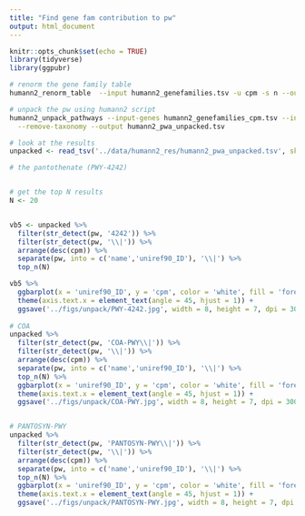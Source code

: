 ```yaml
---
title: "Find gene fam contribution to pw"
output: html_document
---
```


```r
knitr::opts_chunk$set(echo = TRUE)
library(tidyverse)
library(ggpubr)
```

```bash
# renorm the gene family table
humann2_renorm_table  --input humann2_genefamilies.tsv -u cpm -s n --output humann2_genefamilies_cpm.tsv

# unpack the pw using humann2 script
humann2_unpack_pathways --input-genes humann2_genefamilies_cpm.tsv --input-pathways humann2_pathabundance_cpm.tsv \
  --remove-taxonomy --output humann2_pwa_unpacked.tsv 
```

```r
# look at the results
unpacked <- read_tsv('../data/humann2_res/humann2_pwa_unpacked.tsv', skip = 1, col_names = c('pw','cpm'))

# the pantothenate (PWY-4242)


# get the top N results
N <- 20


vb5 <- unpacked %>% 
  filter(str_detect(pw, '4242')) %>% 
  filter(str_detect(pw, '\\|')) %>% 
  arrange(desc(cpm)) %>% 
  separate(pw, into = c('name','uniref90_ID'), '\\|') %>% 
  top_n(N)

vb5 %>% 
  ggbarplot(x = 'uniref90_ID', y = 'cpm', color = 'white', fill = 'forestgreen', title = 'PWY-4242')  +
  theme(axis.text.x = element_text(angle = 45, hjust = 1)) +
  ggsave('../figs/unpack/PWY-4242.jpg', width = 8, height = 7, dpi = 300)
 
# COA 
unpacked %>% 
  filter(str_detect(pw, 'COA-PWY\\|')) %>% 
  filter(str_detect(pw, '\\|')) %>% 
  arrange(desc(cpm)) %>% 
  separate(pw, into = c('name','uniref90_ID'), '\\|') %>% 
  top_n(N) %>% 
  ggbarplot(x = 'uniref90_ID', y = 'cpm', color = 'white', fill = 'forestgreen', title = 'COA-PWY')  +
  theme(axis.text.x = element_text(angle = 45, hjust = 1)) +
  ggsave('../figs/unpack/COA-PWY.jpg', width = 8, height = 7, dpi = 300)


# PANTOSYN-PWY
unpacked %>% 
  filter(str_detect(pw, 'PANTOSYN-PWY\\|')) %>% 
  filter(str_detect(pw, '\\|')) %>% 
  arrange(desc(cpm)) %>% 
  separate(pw, into = c('name','uniref90_ID'), '\\|') %>% 
  top_n(N) %>% 
  ggbarplot(x = 'uniref90_ID', y = 'cpm', color = 'white', fill = 'forestgreen', title = 'PANTOSYN-PWY')  +
  theme(axis.text.x = element_text(angle = 45, hjust = 1)) +
  ggsave('../figs/unpack/PANTOSYN-PWY.jpg', width = 8, height = 7, dpi = 300)
```


